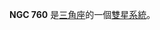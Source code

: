 {{NGCInfoBox|NGCID=NGC 760|發現者=羅夫·科普蘭|發現日期=1873年12月19日|其他編號=|曆元=J2000.0|赤經=1時57分47.3秒
|赤緯=33°21'19"|星座=三角座|星體=雙星系統|星等=|表面亮度=|藍等=}}

'''NGC 760''' 是[[三角座|三角座]]的一個[[雙星系統|雙星系統]]。

{{NGCReference|760}}
{{Catalogs|NGC=760}}

{{Galaxy-stub}}